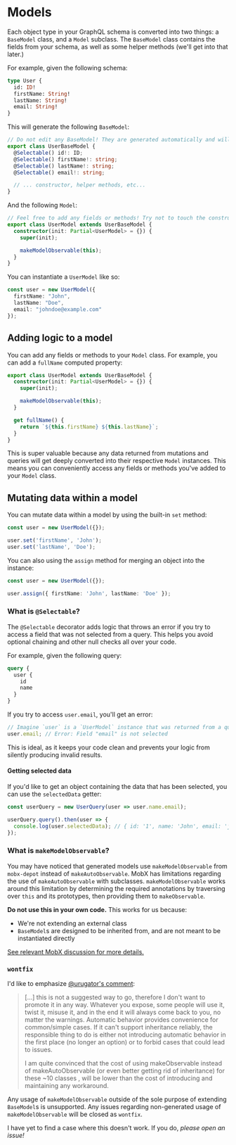 
# Models

Each object type in your GraphQL schema is converted into two things: a `BaseModel` class, and a `Model` subclass.
The `BaseModel` class contains the fields from your schema, as well as some helper methods (we'll get into that later.)

For example, given the following schema:

```graphql
type User {
  id: ID!
  firstName: String!
  lastName: String!
  email: String!
}
```

This will generate the following `BaseModel`:

```ts
// Do not edit any BaseModel! They are generated automatically and will be overwritten.
export class UserBaseModel {
  @Selectable() id!: ID;
  @Selectable() firstName!: string;
  @Selectable() lastName!: string;
  @Selectable() email!: string;

  // ... constructor, helper methods, etc...
}
```

And the following `Model`:

```ts
// Feel free to add any fields or methods! Try not to touch the constructor, however.
export class UserModel extends UserBaseModel {
  constructor(init: Partial<UserModel> = {}) {
    super(init);

    makeModelObservable(this);
  }
}
```

You can instantiate a `UserModel` like so:

```ts
const user = new UserModel({
  firstName: "John",
  lastName: "Doe",
  email: "johndoe@example.com"
});
```

## Adding logic to a model

You can add any fields or methods to your `Model` class. For example, you can add a `fullName` computed property:

```ts
export class UserModel extends UserBaseModel {
  constructor(init: Partial<UserModel> = {}) {
    super(init);

    makeModelObservable(this);
  }

  get fullName() {
    return `${this.firstName} ${this.lastName}`;
  }
}
```

This is super valuable because any data returned from mutations and queries will get deeply converted into
their respective `Model` instances. This means you can conveniently access any fields or methods you've added to your
`Model` class.

## Mutating data within a model

You can mutate data within a model by using the built-in `set` method:

```ts
const user = new UserModel({});

user.set('firstName', 'John');
user.set('lastName', 'Doe');
```

You can also using the `assign` method for merging an object into the instance:

```ts
const user = new UserModel({});

user.assign({ firstName: 'John', lastName: 'Doe' });
```

### What is `@Selectable`?

The `@Selectable` decorator adds logic that throws an error if you try to access a field that was not selected from a
query. This helps you avoid optional chaining and other null checks all over your code.

For example, given the following query:

```graphql
query {
  user {
    id
    name
  }
}
```

If you try to access `user.email`, you'll get an error:

```ts
// Imagine `user` is a `UserModel` instance that was returned from a query
user.email; // Error: Field "email" is not selected
```

This is ideal, as it keeps your code clean and prevents your logic from silently producing invalid results.

#### Getting selected data

If you'd like to get an object containing the data that has been selected, you can use the `selectedData` getter:

```ts
const userQuery = new UserQuery(user => user.name.email);

userQuery.query().then(user => {
  console.log(user.selectedData); // { id: '1', name: 'John', email: 'johndoe@example.com' }
});
```

### What is `makeModelObservable`?

You may have noticed that generated models use `makeModelObservable` from `mobx-depot` instead of `makeAutoObservable`.
MobX has limitations regarding the use of `makeAutoObservable` with subclasses. `makeModelObservable` works around this
limitation by determining the required annotations by traversing over `this` and its prototypes, then providing them to
`makeObservable`.

**Do not use this in your own code.** This works for us because:

- We're not extending an external class
- `BaseModel`s are designed to be inherited from, and are not meant to be instantiated directly

[See relevant MobX discussion for more details.](https://github.com/mobxjs/mobx/discussions/2850#discussioncomment-5022315)

### `wontfix`

I'd like to emphasize [@urugator's comment](https://github.com/mobxjs/mobx/discussions/2850#discussioncomment-498925):

> [...] this is not a suggested way to go, therefore I don't want to promote it in any way. Whatever you expose, some
> people will use it, twist it, misuse it, and in the end it will always come back to you, no matter the warnings.
> Automatic behavior provides convenience for common/simple cases. If it can't support inheritance reliably, the
> responsible thing to do is either not introducing automatic behavior in the first place (no longer an option) or to
> forbid cases that could lead to issues.
>
> I am quite convinced that the cost of using makeObservable instead of makeAutoObservable (or even better getting rid
> of inheritance) for these ~10 classes , will be lower than the cost of introducing and maintaining any workaround.

Any usage of `makeModelObservable` outside of the sole purpose of extending `BaseModel`s is unsupported. Any issues
regarding non-generated usage of `makeModelObservable` will be closed as `wontfix`.

I have yet to find a case where this doesn't work. If you do, _please open an issue!_



